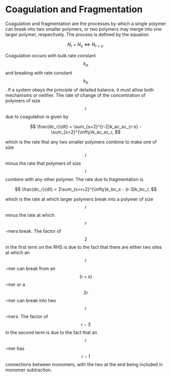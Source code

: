 # Coagulation and Fragmentation

Coagulation and fragmentation are the processes by which a single polymer can break into 
two smaller polymers, or two polymers may merge into one larger polymer, respectively. 
The process is defined by the equation

$$
N_r + N_s \iff N_{r+s}.
$$

Coagulation occurs with bulk rate constant $$k_a$$ and breaking with rate constant $$k_b$$. 
If a system obeys the principle of detailed balance, it must allow both mechanisms
or neither. The rate of change of the concentration of polymers of size $$r$$ due to 
coagulation is given by 

$$
\frac{dc_r}{dt} = \sum_{s=2}^{r-2}k_ac_sc_{r-s} - \sum_{s=2}^{\infty}k_ac_sc_r,
$$

which is the rate that any two smaller polymers combine to make one of size $$r$$
minus the rate that polymers of size $$r$$ combine with any other polymer.
The rate due to fragmentation is 

$$
\frac{dc_r}{dt} = 2\sum_{s=r+2}^{\infty}k_bc_s - (r-3)k_bc_r,
$$

which is the rate at which larger polymers break into a polymer of size $$r$$ minus 
the rate at which $$r$$-mers break. The factor of $$2$$ in the first term on the RHS
is due to the fact that there are either two sites at which an $$r$$-mer can break 
from an$$(r+s)$$-mer or a $$2r$$-mer can break into two $$r$$-mers. The factor of $$r-3$$ 
in the second term is due to the fact that an $$r$$-mer has $$r-1$$ connections between 
monomers, with the two at the end being included in monomer subtraction.